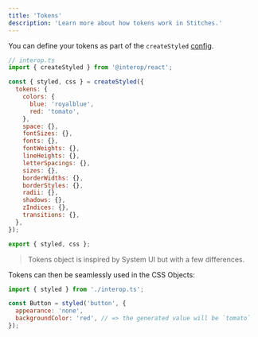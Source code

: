 ```yaml
---
title: 'Tokens'
description: 'Learn more about how tokens work in Stitches.'
---
```


You can define your tokens as part of the `createStyled` [config]().

```jsx
// interop.ts
import { createStyled } from '@interop/react';

const { styled, css } = createStyled({
  tokens: {
    colors: {
      blue: 'royalblue',
      red: 'tomato',
    },
    space: {},
    fontSizes: {},
    fonts: {},
    fontWeights: {},
    lineHeights: {},
    letterSpacings: {},
    sizes: {},
    borderWidths: {},
    borderStyles: {},
    radii: {},
    shadows: {},
    zIndices: {},
    transitions: {},
  },
});

export { styled, css };
```

> Tokens object is inspired by System UI but with a few differences.

Tokens can then be seamlessly used in the CSS Objects:

```jsx
import { styled } from './interop.ts';

const Button = styled('button', {
  appearance: 'none',
  backgroundColor: 'red', // => the generated value will be `tomato`
});
```
